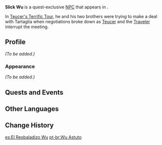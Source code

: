 {{Meta
<!-- Remove this template after adding the missing info -->
|missing_NPC_profile  = yes
}}
{{Character Infobox
|type             = Quest NPC
|image            = NPC Slick Wu.png
|region           = Liyue
|location         = Liyue
|title            = Treasure Hoarder
|affiliation      = Treasure Hoarders
}}
'''Slick Wu''' is a quest-exclusive [[NPC]] that appears in {{Quest|Teucer's Terrific Tour}}.

In [[Teucer's Terrific Tour]], he and his two brothers were trying to make a deal with Tartaglia when negotiations broke down as [[Teucer]] and the [[Traveler]] interrupt the meeting.
<!--
==Location==
<gallery>
NPC Location Slick Wu, Sneaky Wu & Slippery Wu.png|Slick Wu's location
NPC Location Slick Wu Context.png|Additional context
</gallery>
-->
==Profile==
<!-- detailed story/lore information goes here -->
''(To be added.)''

===Appearance===
''(To be added.)''

==Quests and Events==
{{Quests and Events}}

==Other Languages==
{{Other Languages
|default_hidden = 1
|en      = Slick Wu
|zhs     = 吴老五
|zhs_rm  = Wú Lǎowǔ
|zht     = 吳老五
|zht_rm  = Wú Lǎowǔ
|ja      = 呉五
|ja_rm   = Go Go{{Assumed}}
|ko      = {{tt|오|吳}}쇠득
|ko_rm   = O Soedeuk
|es      = El Astuto Wu
|fr      = Wu le mielleux
|ru      = Гладкий У
|th      = Slick Wu
|vi      = Wu Lão Ngũ
|de      = Aalglatter Wu
|id      = Slick Wu
|pt      = Wu Astuto
|tr      = Kurnaz Wu
|it      = Wu l'Astuto
}}

==Change History==
{{Change History|1.1}}

[[es:El Resbaladizo Wu]]
[[pt-br:Wu Astuto]]